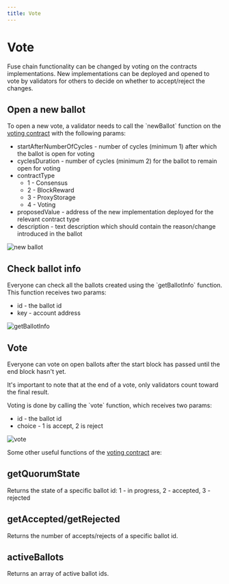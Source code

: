 ```yaml
---
title: Vote
---
```

# Vote

Fuse chain functionality can be changed by voting on the contracts implementations. New implementations can be deployed and opened to vote by validators for others to decide on whether to accept/reject the changes.

## Open a new ballot

To open a new vote, a validator needs to call the \`newBallot\` function on the [voting contract](https://miexs.com/address/0x4c889f137232E827c00710752E86840805A70484) with the following params:

* startAfterNumberOfCycles - number of cycles (minimum 1) after which the ballot is open for voting
* cyclesDuration - number of cycles (minimum 2) for the ballot to remain open for voting
* contractType
  * 1 - Consensus
  * 2 - BlockReward
  * 3 - ProxyStorage
  * 4 - Voting
* proposedValue - address of the new implementation deployed for the relevant contract type
* description - text description which should contain the reason/change introduced in the ballot

![new ballot](</img/image(30).png>)

## Check ballot info

Everyone can check all the ballots created using the \`getBallotInfo\` function. This function receives two params:

* id - the ballot id
* key - account address

![getBallotInfo](</img/image(20).png>)

## Vote

Everyone can vote on open ballots after the start block has passed until the end block hasn't yet.

It's important to note that at the end of a vote, only validators count toward the final result.

Voting is done by calling the \`vote\` function, which receives two params:

* id - the ballot id
* choice - 1 is accept, 2 is reject

![vote](</img/image(1).png>)

Some other useful functions of the [voting contract](https://miexs.com/address/0x4c889f137232E827c00710752E86840805A70484) are:

## getQuorumState

Returns the state of a specific ballot id: 1 - in progress, 2 - accepted, 3 - rejected

## getAccepted/getRejected

Returns the number of accepts/rejects of a specific ballot id.

## activeBallots

Returns an array of active ballot ids.
